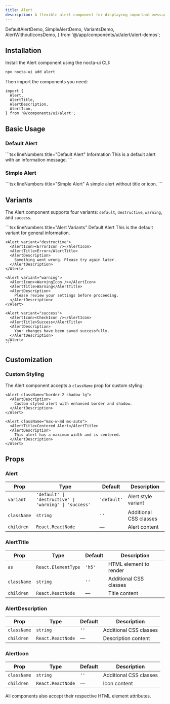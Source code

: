 ```yaml
---
title: Alert
description: A flexible alert component for displaying important messages with multiple variants and dark mode support
---
```


  DefaultAlertDemo,
  SimpleAlertDemo,
  VariantsDemo,
  AlertWithoutIconsDemo,
} from '@/app/components/ui/alert/alert-demos';

## Installation
<Steps>
<Step>
Install the Alert component using the nocta-ui CLI:

```bash lineNumbers title="Terminal"
npx nocta-ui add alert
```
</Step>
<Step>
Then import the components you need:

```tsx lineNumbers title="Import"
import {
  Alert,
  AlertTitle,
  AlertDescription,
  AlertIcon,
} from '@/components/ui/alert';
```
</Step>
</Steps>

## Basic Usage

### Default Alert

<DocsTabs defaultValue="preview">
  <DocsTab value="preview" lineNumbers title="Preview">
    <DefaultAlertDemo />
  </DocsTab>
  <DocsTab value="code" lineNumbers title="Code">
    ```tsx lineNumbers title="Default Alert"
    <Alert>
      <AlertIcon>
        <InfoIcon />
      </AlertIcon>
      <AlertTitle>Information</AlertTitle>
      <AlertDescription>
        This is a default alert with an information message.
      </AlertDescription>
    </Alert>
    ```
  </DocsTab>
</DocsTabs>

### Simple Alert

<DocsTabs defaultValue="preview">
  <DocsTab value="preview" lineNumbers title="Preview">
    <SimpleAlertDemo />
  </DocsTab>
  <DocsTab value="code" lineNumbers title="Code">
    ```tsx lineNumbers title="Simple Alert"
    <Alert>
      <AlertDescription>
        A simple alert without title or icon.
      </AlertDescription>
    </Alert>
    ```
  </DocsTab>
</DocsTabs>

## Variants

The Alert component supports four variants: `default`, `destructive`, `warning`, and `success`.

<DocsTabs defaultValue="preview">
  <DocsTab value="preview" lineNumbers title="Preview">
    <VariantsDemo />
  </DocsTab>
  <DocsTab value="code" lineNumbers title="Code">
    ```tsx lineNumbers title="Alert Variants"
    <Alert variant="default">
      <AlertIcon><InfoIcon /></AlertIcon>
      <AlertTitle>Default Alert</AlertTitle>
      <AlertDescription>
        This is the default variant for general information.
      </AlertDescription>
    </Alert>

    <Alert variant="destructive">
      <AlertIcon><ErrorIcon /></AlertIcon>
      <AlertTitle>Error</AlertTitle>
      <AlertDescription>
        Something went wrong. Please try again later.
      </AlertDescription>
    </Alert>

    <Alert variant="warning">
      <AlertIcon><WarningIcon /></AlertIcon>
      <AlertTitle>Warning</AlertTitle>
      <AlertDescription>
        Please review your settings before proceeding.
      </AlertDescription>
    </Alert>

    <Alert variant="success">
      <AlertIcon><CheckIcon /></AlertIcon>
      <AlertTitle>Success</AlertTitle>
      <AlertDescription>
        Your changes have been saved successfully.
      </AlertDescription>
    </Alert>
    ```
  </DocsTab>
</DocsTabs>

## Customization

### Custom Styling

The Alert component accepts a `className` prop for custom styling:

```tsx lineNumbers title="Custom Styling"
<Alert className="border-2 shadow-lg">
  <AlertDescription>
    Custom styled alert with enhanced border and shadow.
  </AlertDescription>
</Alert>

<Alert className="max-w-md mx-auto">
  <AlertTitle>Centered Alert</AlertTitle>
  <AlertDescription>
    This alert has a maximum width and is centered.
  </AlertDescription>
</Alert>
```

## Props

### Alert

| Prop | Type | Default | Description |
|------|------|---------|-------------|
| `variant` | `'default' \| 'destructive' \| 'warning' \| 'success'` | `'default'` | Alert style variant |
| `className` | `string` | `''` | Additional CSS classes |
| `children` | `React.ReactNode` | — | Alert content |

### AlertTitle

| Prop | Type | Default | Description |
|------|------|---------|-------------|
| `as` | `React.ElementType` | `'h5'` | HTML element to render |
| `className` | `string` | `''` | Additional CSS classes |
| `children` | `React.ReactNode` | — | Title content |

### AlertDescription

| Prop | Type | Default | Description |
|------|------|---------|-------------|
| `className` | `string` | `''` | Additional CSS classes |
| `children` | `React.ReactNode` | — | Description content |

### AlertIcon

| Prop | Type | Default | Description |
|------|------|---------|-------------|
| `className` | `string` | `''` | Additional CSS classes |
| `children` | `React.ReactNode` | — | Icon content |

All components also accept their respective HTML element attributes.